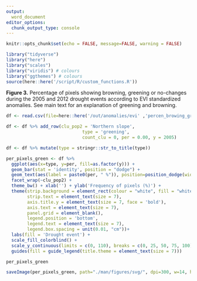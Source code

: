 ```yaml
---
output:
  word_document
editor_options: 
  chunk_output_type: console
---
```


```r
knitr::opts_chunk$set(echo = FALSE, message=FALSE, warning = FALSE)
```

```r
library("tidyverse")
library("here")
library("scales")
library("viridis") # colours 
library("ggthemes") # colours 
source(here::here('/script/R/custom_functions.R'))
```


**Figure 3.** Percentage of pixels showing browning, greening or no-changes during the 2005 and 2012 drought events according to EVI standardized anomalies. See main text for an explanation of greening and browning.  

```r
df <- read.csv(file=here::here('/out/anomalies/evi' ,'percen_browing_greening.csv'), header=TRUE)

df <- df %>% add_row(clu_pop2 = 'Northern slope',
                             type = 'greening',
                             count_clu = 0, per = 0.00, y = 2005) 

df <- df %>% mutate(type = stringr::str_to_title(type))
```

```r
per_pixels_green <- df %>% 
  ggplot(aes(x=type, y=per, fill=as.factor(y))) + 
  geom_bar(stat = 'identity', position = "dodge") + 
  geom_text(aes(label = paste0(per, " %")), position=position_dodge(width=0.9), hjust=-.1, size=2, angle = 90) + 
  facet_wrap(~clu_pop2) + 
  theme_bw() + xlab('') + ylab('Frequency of pixels (%)') +
  theme(strip.background = element_rect(colour = "white", fill = "white"),
        strip.text = element_text(size = 7), 
        axis.title.y = element_text(size = 7, face = 'bold'),
        axis.text = element_text(size = 7),
        panel.grid = element_blank(),
        legend.position = 'bottom', 
        legend.text = element_text(size = 7), 
        legend.box.spacing = unit(0.01, "cm"))+
  labs(fill = 'Drought event') + 
  scale_fill_colorblind() + 
  scale_y_continuous(limits = c(0, 110), breaks = c(0, 25, 50, 75, 100)) +
  guides(fill = guide_legend(title.theme = element_text(size = 7)))
```

```r
per_pixels_green
```

```r
saveImage(per_pixels_green, path="./man/figures/svg/", dpi=300, w=14, h=14, fig= "fig_3", u = "cm") 
```


